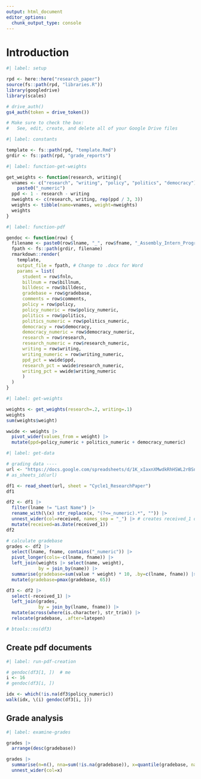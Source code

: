 ```yaml
---
output: html_document
editor_options:
  chunk_output_type: console
---
```


# Introduction

```r
#| label: setup

rpd <- here::here("research_paper")
source(fs::path(rpd, "libraries.R"))
library(googledrive)
library(scales)

# drive_auth()
gs4_auth(token = drive_token())

# Make sure to check the box:
#   See, edit, create, and delete all of your Google Drive files

```


```r
#| label: constants

template <- fs::path(rpd, "template.Rmd")
grdir <- fs::path(rpd, "grade_reports")

```


```r
#| label: function-get-weights

get_weights <- function(research, writing){
  vnames <- c("research", "writing", "policy", "politics", "democracy") |> 
    paste0("_numeric")
  ppd <- 1 - research - writing
  nweights <- c(research, writing, rep(ppd / 3, 3))
  weights <- tibble(name=vnames, weight=nweights)
  weights
}

```


```r
#| label: function-pdf

gendoc <- function(row) {
  filename <- paste0(row$lname, "_", row$fname, "_Assembly_Intern_Program_2024_paper_grade.pdf")
  fpath <- fs::path(grdir, filename)
  rmarkdown::render(
    template,
    output_file = fpath, # Change to .docx for Word
    params = list(
      student = row$fnln,
      billnum = row$billnum,
      billdesc = row$billdesc,
      gradebase = row$gradebase,
      comments = row$comments,
      policy = row$policy,
      policy_numeric = row$policy_numeric,
      politics = row$politics,
      politics_numeric = row$politics_numeric,
      democracy = row$democracy,
      democracy_numeric = row$democracy_numeric,
      research = row$research,
      research_numeric = row$research_numeric,
      writing = row$writing,
      writing_numeric = row$writing_numeric,
      ppd_pct = wwide$ppd,
      research_pct = wwide$research_numeric,
      writing_pct = wwide$writing_numeric
      )
  )
}

```


```r
#| label: get-weights

weights <- get_weights(research=.2, writing=.1)
weights
sum(weights$weight)

wwide <- weights |> 
  pivot_wider(values_from = weight) |> 
  mutate(ppd=policy_numeric + politics_numeric + democracy_numeric)

```


```r
#| label: get-data

# grading data ----
url <- "https://docs.google.com/spreadsheets/d/1K_xIaxnXMwdkRhHSWL2rBSnhaWRRDKNMGypEdbvFO0I"
# as_sheets_id(url)

df1 <- read_sheet(url, sheet = "Cycle1_ResearchPaper")
df1

df2 <- df1 |> 
  filter(lname != "Last Name") |> 
  rename_with(\(x) str_replace(x, "(?<=_numeric).*", "")) |> 
  unnest_wider(col=received, names_sep = "_") |> # creates received_1 dttm
  mutate(received=as.Date(received_1))
df2

# calculate gradebase
grades <- df2 |> 
  select(lname, fname, contains("_numeric")) |>
  pivot_longer(cols=-c(lname, fname)) |>
  left_join(weights |> select(name, weight),
            by = join_by(name)) |> 
  summarise(gradebase=sum(value * weight) * 10, .by=c(lname, fname)) |> 
  mutate(gradebase=pmax(gradebase, 65))

df3 <- df2 |> 
  select(-received_1) |> 
  left_join(grades,
            by = join_by(lname, fname)) |>
  mutate(across(where(is.character), str_trim)) |> 
  relocate(gradebase, .after=latepen)

# btools::ns(df3)

```

## Create pdf documents

```r
#| label: run-pdf-creation

# gendoc(df3[1, ])  # me
i <- 16
# gendoc(df3[i, ])

idx <- which(!is.na(df3$policy_numeric))
walk(idx, \(i) gendoc(df3[i, ]))


```


## Grade analysis

```r
#| label: examine-grades

grades |> 
  arrange(desc(gradebase))

grades |> 
  summarise(n=n(), nna=sum(!is.na(gradebase)), x=quantile(gradebase, na.rm=TRUE) |> list())|> 
  unnest_wider(col=x)

```

